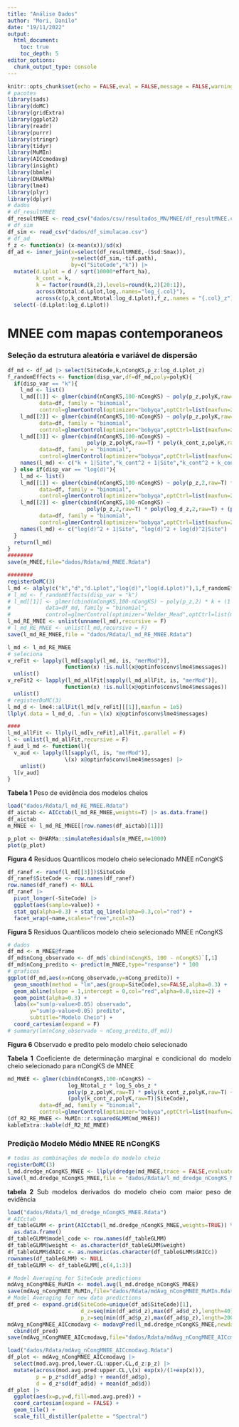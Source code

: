 ```yaml
---
title: "Análise Dados"
author: "Mori, Danilo"
date: "19/11/2022"
output: 
  html_document:
    toc: true
    toc_depth: 5
editor_options: 
  chunk_output_type: console
---
```


<style>
body {
text-align: justify}
</style>

```r
knitr::opts_chunk$set(echo = FALSE,eval = FALSE,message = FALSE,warning = FALSE)
# pacotes
library(sads)
library(doMC)
library(gridExtra)
library(ggplot2)
library(readr)
library(purrr)
library(stringr)
library(tidyr)
library(MuMIn)
library(AICcmodavg)
library(insight)
library(bbmle)
library(DHARMa)
library(lme4)
library(plyr)
library(dplyr)
# dados
# df_resultMNEE
df_resultMNEE <- read_csv("dados/csv/resultados_MN/MNEE/df_resultMNEE.csv")
# df_sim
df_sim <- read_csv("dados/df_simulacao.csv")
# df_ad
f_z <- function(x) (x-mean(x))/sd(x)
df_ad <- inner_join(x=select(df_resultMNEE,-(Ssd:Smax)),
                    y=select(df_sim,-tif.path),
                    by=c("SiteCode","k")) |>
  mutate(d.Lplot = d / sqrt(10000*effort_ha),
         k_cont = k,
         k = factor(round(k,2),levels=round(k,2)[20:1]),
         across(Ntotal:d.Lplot,log,.names="log_{.col}"),
         across(c(p,k_cont,Ntotal:log_d.Lplot),f_z,.names = "{.col}_z")) |> 
  select(-(d.Lplot:log_d.Lplot))
```

# MNEE com mapas contemporaneos

### Seleção da estrutura aleatória e variável de dispersão

```r
df_md <- df_ad |> select(SiteCode,k,nCongKS,p_z:log_d.Lplot_z)
f_randomEffects <- function(disp_var,df=df_md,poly=polyK){
  if(disp_var == "k"){
    l_md <- list()
    l_md[[1]] <- glmer(cbind(nCongKS,100-nCongKS) ~ poly(p_z,polyK,raw=T) * k + (1|SiteCode),
          data=df, family = "binomial",
          control=glmerControl(optimizer="bobyqa",optCtrl=list(maxfun=2e9)))
    l_md[[2]] <- glmer(cbind(nCongKS,100-nCongKS) ~ poly(p_z,polyK,raw=T) * poly(k_cont_z,polyK,raw=T) + (1|SiteCode),
          data=df, family = "binomial",
          control=glmerControl(optimizer="bobyqa",optCtrl=list(maxfun=2e9)))
    l_md[[3]] <- glmer(cbind(nCongKS,100-nCongKS) ~ 
                         poly(p_z,polyK,raw=T) * poly(k_cont_z,polyK,raw=T) + (poly(k_cont_z,polyK,raw=T)|SiteCode),
          data=df, family = "binomial",
          control=glmerControl(optimizer="bobyqa",optCtrl=list(maxfun=2e9)))
    names(l_md) <- c("k + 1|Site","k_cont^2 + 1|Site","k_cont^2 + k_cont^2|Site")
  } else if(disp_var == "log(d)"){
    l_md <- list()
    l_md[[1]] <- glmer(cbind(nCongKS,100-nCongKS) ~ poly(p_z,2,raw=T) * poly(log_d_z,2,raw=T) + (1|SiteCode),
          data=df, family = "binomial",
          control=glmerControl(optimizer="bobyqa",optCtrl=list(maxfun=2e9)))
    l_md[[2]] <- glmer(cbind(nCongKS,100-nCongKS) ~ 
                         poly(p_z,2,raw=T) * poly(log_d_z,2,raw=T) + (poly(log_d_z,2,raw=T)|SiteCode),
          data=df, family = "binomial",
          control=glmerControl(optimizer="bobyqa",optCtrl=list(maxfun=2e9)))
    names(l_md) <- c("log(d)^2 + 1|Site", "log(d)^2 + log(d)^2|Site")
  }
  return(l_md)
}
########
save(m_MNEE,file="dados/Rdata/md_MNEE.Rdata")

########
registerDoMC(3)
l_md <- alply(c("k","d","d.Lplot","log(d)","log(d.Lplot)"),1,f_randomEffects,.parallel = T,.expand = F)
# l_md <- f_randomEffects(disp_var = "k")
# l_md[[1]] <- glmer(cbind(nCongKS,100-nCongKS) ~ poly(p_z,2) * k + (1|SiteCode),
#           data=df_md, family = "binomial",
#           control=glmerControl(optimizer="Nelder_Mead",optCtrl=list(maxfun=2e9)))
l_md_RE_MNEE <- unlist(unname(l_md),recursive = F)
# l_md_RE_MNEE <- unlist(l_md,recursive = F)
save(l_md_RE_MNEE,file = "dados/Rdata/l_md_RE_MNEE.Rdata")
```

```r
l_md <- l_md_RE_MNEE
# seleciona 
v_reFit <- lapply(l_md[sapply(l_md, is, "merMod")],
                  function(x) !is.null(x@optinfo$conv$lme4$messages)) |> 
  unlist()
v_reFit2 <- lapply(l_md_allFit[sapply(l_md_allFit, is, "merMod")],
                  function(x) !is.null(x@optinfo$conv$lme4$messages)) |> 
  unlist()
# registerDoMC(3)
l_md_d <- lme4::allFit(l_md[v_reFit][[1]],maxfun = 1e5)
llply(.data = l_md_d, .fun = \(x) x@optinfo$conv$lme4$messages)

####
l_md_allFit <- llply(l_md[v_reFit],allFit,.parallel = F)
l <- unlist(l_md_allFit,recursive = F)
f_aud_l_md <- function(l){
  v_aud <- lapply(l[sapply(l, is, "merMod")], 
                  \(x) x@optinfo$conv$lme4$messages) |> 
    unlist()
  l[v_aud]
} 
```

__Tabela 1__ Peso de evidência dos modelos cheios

```r
load("dados/Rdata/l_md_RE_MNEE.Rdata")
df_aictab <- AICctab(l_md_RE_MNEE,weights=T) |> as.data.frame()
df_aictab
m_MNEE <- l_md_RE_MNEE[[row.names(df_aictab)[1]]]
```


```r
p_plot <- DHARMa::simulateResiduals(m_MNEE,n=1000)
plot(p_plot)
```

__Figura 4__ Resíduos Quantílicos modelo cheio selecionado MNEE nCongKS

```r
df_ranef <- ranef(l_md[[3]])$SiteCode 
df_ranef$SiteCode <- row.names(df_ranef)
row.names(df_ranef) <- NULL
df_ranef |> 
  pivot_longer(-SiteCode) |>
  ggplot(aes(sample=value)) + 
  stat_qq(alpha=0.3) + stat_qq_line(alpha=0.3,col="red") +
  facet_wrap(~name,scales="free",ncol=3)
```

__Figura 5__ Resíduos Quantílicos modelo cheio selecionado MNEE nCongKS


```r
# dados
df_md <- m_MNEE@frame
df_md$nCong_observado <- df_md$`cbind(nCongKS, 100 - nCongKS)`[,1]
df_md$nCong_predito <- predict(m_MNEE,type="response") * 100
# graficos
ggplot(df_md,aes(x=nCong_observado,y=nCong_predito)) +
  geom_smooth(method = "lm",aes(group=SiteCode),se=FALSE,alpha=0.3) +
  geom_abline(slope = 1,intercept = 0,col="red",alpha=0.8,size=2) +
  geom_point(alpha=0.3) +
  labs(x="sum(p-value>0.05) observado",
       y="sum(p-value>0.05) predito",
       subtitle="Modelo Cheio") +
  coord_cartesian(expand = F)
# summary(lm(nCong_observado ~ nCong_predito,df_md))
```

__Figura 6__ Observado e predito pelo modelo cheio selecionado 

__Tabela 1__ Coeficiente de determinação marginal e condicional do modelo cheio selecionado para nCongKS de MNEE

```r
md_MNEE <- glmer(cbind(nCongKS,100-nCongKS) ~ 
                   log_Ntotal_z * log_S_obs_z *
                   poly(p_z,polyK,raw=T) * poly(k_cont_z,polyK,raw=T) + 
                   (poly(k_cont_z,polyK,raw=T)|SiteCode),
          data=df_ad, family = "binomial",
          control=glmerControl(optimizer="bobyqa",optCtrl=list(maxfun=2e9)),na.action = "na.fail")
(df_R2_RE_MNEE <- MuMIn::r.squaredGLMM(md_MNEE))
kableExtra::kable(df_R2_RE_MNEE)
```


### Predição Modelo Médio MNEE RE nCongKS

```r
# todas as combinações de modelo do modelo cheio
registerDoMC(3)
l_md.dredge_nCongKS_MNEE <- llply(dredge(md_MNEE,trace = FALSE,evaluate=FALSE), eval,.parallel = TRUE)
save(l_md.dredge_nCongKS_MNEE,file = "dados/Rdata/l_md_dredge_nCongKS_MNEE.Rdata")
```

__tabela 2__ Sub modelos derivados do modelo cheio com maior peso de evidência 

```r
load("dados/Rdata/l_md_dredge_nCongKS_MNEE.Rdata")
# AICctab
df_tableGLMM <- print(AICctab(l_md.dredge_nCongKS_MNEE,weights=TRUE)) %>% 
  as.data.frame()
df_tableGLMM$model_code <- row.names(df_tableGLMM)
df_tableGLMM$weight <- as.character(df_tableGLMM$weight)
df_tableGLMM$dAICc <- as.numeric(as.character(df_tableGLMM$dAICc))
rownames(df_tableGLMM) <- NULL
df_tableGLMM <- df_tableGLMM[,c(4,1:3)]
```


```r
# Model Averaging for SiteCode predictions
mdAvg_nCongMNEE_MuMIn <- model.avg(l_md.dredge_nCongKS_MNEE)
save(mdAvg_nCongMNEE_MuMIn,file="dados/Rdata/mdAvg_nCongMNEE_MuMIn.Rdata")
# Model Averaging for new data predictions
df_pred <- expand.grid(SiteCode=unique(df_ad$SiteCode)[1],
                       d_z=seq(min(df_ad$d_z),max(df_ad$d_z),length=40),
                       p_z=seq(min(df_ad$p_z),max(df_ad$p_z),length=200))
mdAvg_nCongMNEE_AICcmodavg <- modavgPred(l_md.dredge_nCongKS_MNEE,newdata = df_pred,type="link") %>%
  cbind(df_pred)
save(mdAvg_nCongMNEE_AICcmodavg,file="dados/Rdata/mdAvg_nCongMNEE_AICcmodavg.Rdata")
```

```r
load("dados/Rdata/mdAvg_nCongMNEE_AICcmodavg.Rdata")
df_plot <- mdAvg_nCongMNEE_AICcmodavg |> 
  select(mod.avg.pred,lower.CL:upper.CL,d_z:p_z) |> 
  mutate(across(mod.avg.pred:upper.CL,\(x) exp(x)/(1+exp(x))),
         p = p_z*sd(df_ad$p) + mean(df_ad$p),
         d = d_z*sd(df_ad$d) + mean(df_ad$d))
df_plot |> 
  ggplot(aes(x=p,y=d,fill=mod.avg.pred)) +
  coord_cartesian(expand = FALSE) + 
  geom_tile() +
  scale_fill_distiller(palette = "Spectral")
```


